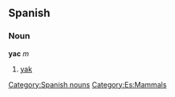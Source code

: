 == Spanish ==
=== Noun ===
'''yac''' ''m''
# [[yak]]

[[Category:Spanish nouns]]
[[Category:Es:Mammals]]